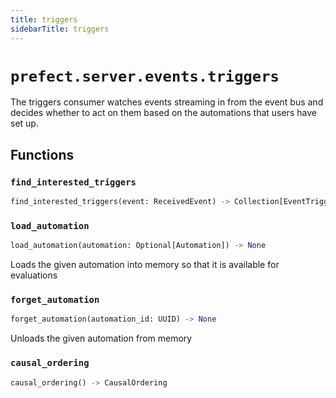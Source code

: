 ```yaml
---
title: triggers
sidebarTitle: triggers
---
```


# `prefect.server.events.triggers`



The triggers consumer watches events streaming in from the event bus and decides whether
to act on them based on the automations that users have set up.


## Functions

### `find_interested_triggers` <sup><a href="https://github.com/prefecthq/prefect/blob/main/src/prefect/server/events/triggers.py#L658"><Icon icon="github" size="14" /></a></sup>

```python
find_interested_triggers(event: ReceivedEvent) -> Collection[EventTrigger]
```

### `load_automation` <sup><a href="https://github.com/prefecthq/prefect/blob/main/src/prefect/server/events/triggers.py#L663"><Icon icon="github" size="14" /></a></sup>

```python
load_automation(automation: Optional[Automation]) -> None
```


Loads the given automation into memory so that it is available for evaluations


### `forget_automation` <sup><a href="https://github.com/prefecthq/prefect/blob/main/src/prefect/server/events/triggers.py#L681"><Icon icon="github" size="14" /></a></sup>

```python
forget_automation(automation_id: UUID) -> None
```


Unloads the given automation from memory


### `causal_ordering` <sup><a href="https://github.com/prefecthq/prefect/blob/main/src/prefect/server/events/triggers.py#L1002"><Icon icon="github" size="14" /></a></sup>

```python
causal_ordering() -> CausalOrdering
```
